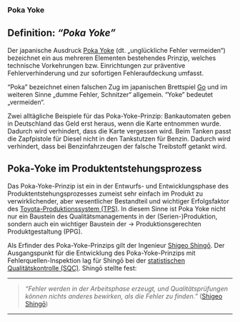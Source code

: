 <!--
format:
  html:
    embed-resources: true
lang: de
bibliography: Literatur.bib
-->

<!--
title: "DEB3 Produktentwicklung 1"
format:
  html:
    embed-resources: true

author:
  - name: "Christian Anders"
    degrees: 
    roles: "Dozent"
    email: christian.anders@hs-esslingen.de
    affiliation: 
      - name: "Hochschule Esslingen"
        department: "Wirtschaft & Technik"
        group: "Digital Engineering (DEB)"
        city: "Esslingen am Neckar"
        postal-code: 73728
        country: "Deutschland"
        url: https://www.hs-esslingen.de/
abstract: > 
  Skript zur Vorlesung und Labor *"Produktentwicklung 1"* für den Studiengang Digital Engineering DEB3
keywords:
  - Produktentstehungsprozess
  - Entwicklungsmethodik
  - Toyota-Produktionssystem
  - Poka Yoke

copyright: 
  holder: Christian Anders
  year: 2025
lang: de
bibliography: Literatur.bib
date: last-modified
toc: false
number-sections: true
scrollable: true
toc-location: right-body
cap-location: bottom
number-offset: 0
link-external-icon: true
link-external-newwindow: true
-->



<!-- -------------------------------------------------------------------------

                       Poka Yoke (Methode des Toyota-Produktionssystems)

-------------------------------------------------------------------------- -->

### Poka Yoke {#sec-poka-yoke}

::: {.callout-tip}
## Definition: *"Poka Yoke"*
Der japanische Ausdruck [Poka Yoke](https://de.wikipedia.org/wiki/Poka_Yoke) (dt. „unglückliche Fehler vermeiden“) bezeichnet ein aus mehreren Elementen bestehendes Prinzip, welches technische Vorkehrungen bzw. Einrichtungen zur präventive Fehlerverhinderung und zur sofortigen Fehleraufdeckung umfasst. 
:::

"Poka" bezeichnet einen falschen Zug im japanischen Brettspiel [Go](https://de.wikipedia.org/wiki/Go_(Spiel)) und im weiteren Sinne „dumme Fehler, Schnitzer“ allgemein. "Yoke" bedeutet „vermeiden“.

Zwei alltägliche Beispiele für das Poka-Yoke-Prinzip: Bankautomaten geben in Deutschland das Geld erst heraus, wenn die Karte entnommen wurde. Dadurch wird verhindert, dass die Karte vergessen wird. Beim Tanken passt die Zapfpistole für Diesel nicht in den Tankstutzen für Benzin. Dadurch wird verhindert, dass bei Benzinfahrzeugen der falsche Treibstoff getankt wird.

::: {.callout-important}
## Poka-Yoke im Produktentstehungsprozess
Das Poka-Yoke-Prinzip ist ein in der Entwurfs- und Entwicklungsphase des Produktentstehungsprozesses zumeist sehr einfach im Produkt zu verwirklichender, aber wesentlicher Bestandteil und wichtiger Erfolgsfaktor des [Toyota-Produktionssystem (TPS)](https://de.wikipedia.org/wiki/Toyota-Produktionssystem). In diesem Sinne ist Poka Yoke nicht nur ein Baustein des Qualitätsmanagements in der (Serien-)Produktion, sondern auch ein wichtiger Baustein der → Produktionsgerechten Produktgestaltung (PPG). <!-- @sec-ppg -->
:::

Als Erfinder des Poka-Yoke-Prinzips gilt der Ingenieur [Shigeo Shingō](https://de.wikipedia.org/wiki/Shigeo_Shing%C5%8D). Der Ausgangspunkt für die Entwicklung des Poka-Yoke-Prinzips mit Fehlerquellen-Inspektion lag für Shingō bei der [statistischen Qualitätskontrolle (SQC)](https://de.wikipedia.org/wiki/Qualit%C3%A4tspr%C3%BCfung). Shingō stellte fest: 

---

>
*"Fehler werden in der Arbeitsphase erzeugt, und Qualitätsprüfungen können nichts anderes bewirken, als die Fehler zu finden."* ([Shigeo Shingō](https://de.wikipedia.org/wiki/Shigeo_Shing%C5%8D))

---

<!--
::: {.callout-tip}
## Weiterführende Links

:::
-->

<!--
::: {.callout-tip}
## Weiterführende Sharable-Links (Springer-Verlag)

+ @dickmann_schlanker_2015: [Elemente moderner, schlanker Produktionssysteme](https://rdcu.be/dI72u)

:::
-->

<!--
#### Literaturempfehlung

![@dickmann_schlanker_2015: [Schlanker Materialfluss](https://link.springer.com/book/10.1007/978-3-662-44869-4)](images/Dickmann_Schlanker_Materialfluss_978-3-662-44869-4.webp){width=40%}
-->
